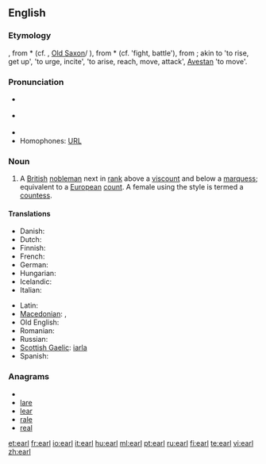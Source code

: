 ==English==
{{wikipedia}}  {{also|Earl}}

===Etymology===
{{etyl|ang}} {{term|eorl|lang=ang}}, from {{proto|Germanic}} *{{term|erlaz}} (cf. {{etyl|non}} {{term|jarl|lang=non}}, [[Old Saxon]]/{{etyl|goh}} {{term|erl|lang=goh}}), from *{{term|erōn}} (cf. {{etyl|non}} {{term|jara|lang=non}} 'fight, battle'), from {{proto|Indo-European}}; akin to {{etyl|la}} {{term|orior}} 'to rise, get up', {{etyl|grc}} {{term|órnēmi}} 'to urge, incite', {{etyl|sa}} {{term|ṛṇóti}} 'to arise, reach, move, attack', [[Avestan]] {{term|ərənaoiti}} 'to move'.

===Pronunciation===
* {{a|UK}} {{IPA|/ɜ:l/}}
* {{a|US}} {{IPA|/ɝl/}}
* {{rhymes|ɜː(r)l}}
* Homophones: [[URL]]

===Noun===
{{en-noun}}

# A [[British]] [[nobleman]] next in [[rank]] above a [[viscount]] and below a [[marquess]]; equivalent to a [[European]] [[count]]. A female using the style is termed a [[countess]].

====Translations====
{{trans-top|a British nobleman}}
* Danish: {{t-|da|greve|m}}
* Dutch: {{t+|nl|graaf|m}}
* Finnish: {{t+|fi|jaarli}}
* French: {{t+|fr|comte}}
* German: {{t+|de|Graf}}
* Hungarian: {{t+|hu|gróf}}
* Icelandic: {{t-|is|jarl|m}}
* Italian: {{t+|it|conte|m}}
{{trans-mid}}
* Latin: {{t-|la|comes|m}}
* [[Macedonian]]: {{t|mk|ерл|m|tr=erl}},  {{t-|mk|гроф|m|tr=grof}}
* Old English: {{t-|ang|eorl|m|xs=Old English}}
* Romanian: {{t-|ro|conte|m}}
* Russian: {{t+|ru|граф|m|tr=graf}}
* [[Scottish Gaelic]]: [[iarla]] {{m}}
* Spanish: {{t+|es|conde|m}}
{{trans-bottom}}

===Anagrams===
* {{alphagram|aelr}}
* [[lare#English|lare]]
* [[lear#English|lear]]
* [[rale#English|rale]]
* [[real#English|real]]


[[et:earl]]
[[fr:earl]]
[[io:earl]]
[[it:earl]]
[[hu:earl]]
[[ml:earl]]
[[pt:earl]]
[[ru:earl]]
[[fi:earl]]
[[te:earl]]
[[vi:earl]]
[[zh:earl]]